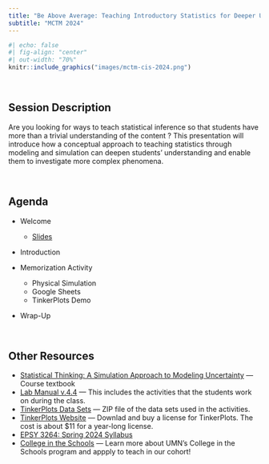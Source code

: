 ```yaml
---
title: "Be Above Average: Teaching Introductory Statistics for Deeper Understanding"
subtitle: "MCTM 2024"
---
```




```r
#| echo: false
#| fig-align: "center"
#| out-width: "70%"
knitr::include_graphics("images/mctm-cis-2024.png")
```



<br />

## Session Description

Are you looking for ways to teach statistical inference so that students have more than a trivial understanding of the content ? This presentation will introduce how a conceptual approach to teaching statistics through modeling and simulation can deepen students’ understanding and enable them to investigate more complex phenomena.

<br />

## Agenda

- Welcome

    -   [Slides](https://docs.google.com/presentation/d/1Sa1Kn4SUXZaGi9dx31f7Vw5VFC8mKnyK1kxy91ec-kc/edit?usp=sharing)

- Introduction

- Memorization Activity
  + Physical Simulation
  + Google Sheets
  + TinkerPlots Demo

- Wrap-Up


<br />

## Other Resources

- [Statistical Thinking: A Simulation Approach to Modeling Uncertainty](https://zief0002.github.io/statistical-thinking/) --- Course textbook
- [Lab Manual v.4.4](https://github.com/zief0002/statistical-thinking/blob/master/statistical-thinking-v4_4.pdf?raw=true) --- This includes the activities that the students work on during the class.
- [TinkerPlots Data Sets](https://github.com/zief0002/statistical-thinking/blob/master/tp3-data.zip?raw=true) --- ZIP file of the data sets used in the activities.
- [TinkerPlots Website](http://www.tinkerplots.com/) --- Downlad and buy a license for TinkerPlots. The cost is about $11 for a year-long license.
- [EPSY 3264: Spring 2024 Syllabus](https://zief0002.github.io/sesame-street/)
- [College in the Schools](http://cce.umn.edu/college-in-the-schools) --- Learn more about UMN's College in the Schools program and appply to teach in our cohort!
